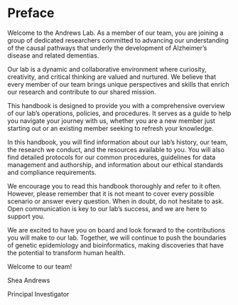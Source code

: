 # Preface {.unnumbered}

Welcome to the Andrews Lab. As a member of our team, you are joining a group of dedicated researchers committed to advancing our understanding of the causal pathways that underly the development of Alzheimer’s disease and related dementias.

Our lab is a dynamic and collaborative environment where curiosity, creativity, and critical thinking are valued and nurtured. We believe that every member of our team brings unique perspectives and skills that enrich our research and contribute to our shared mission.

This handbook is designed to provide you with a comprehensive overview of our lab's operations, policies, and procedures. It serves as a guide to help you navigate your journey with us, whether you are a new member just starting out or an existing member seeking to refresh your knowledge.

In this handbook, you will find information about our lab's history, our team, the research we conduct, and the resources available to you. You will also find detailed protocols for our common procedures, guidelines for data management and authorship, and information about our ethical standards and compliance requirements.

We encourage you to read this handbook thoroughly and refer to it often. However, please remember that it is not meant to cover every possible scenario or answer every question. When in doubt, do not hesitate to ask. Open communication is key to our lab's success, and we are here to support you.

We are excited to have you on board and look forward to the contributions you will make to our lab. Together, we will continue to push the boundaries of genetic epidemiology and bioinformatics, making discoveries that have the potential to transform human health.

Welcome to our team!


Shea Andrews

Principal Investigator